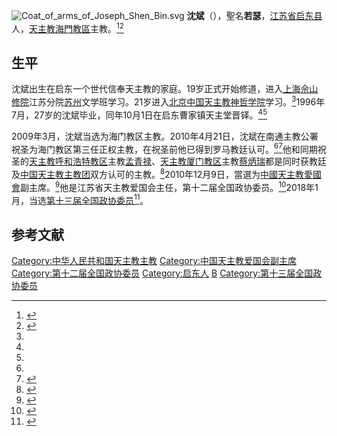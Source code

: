 {{otheruses|subject=中國天主教海門教區正權主教|other=五代十国后晋将领|沈斌 (后晋)}}
[[File:Coat_of_arms_of_Joseph_Shen_Bin.svg|right]]
'''沈斌'''（{{bd|1970年|2月||}}），聖名'''若瑟'''，[[江苏省|江苏省]][[启东县|启东县]]人，[[天主教海門教區|天主教海門教區]]主教。<ref name="eng">{{cite news|publisher=[[天主教亞洲通訊社|天主教亞洲通訊社]]|date=2010-04-21|title=Haimen bishop ordained with papal mandate|url=http://www.ucanews.com/2010/04/21/haimen-ordains-new-bishop-with-papal-mandate|access-date=2010-04-23|archive-url=https://web.archive.org/web/20101014031333/http://www.ucanews.com/2010/04/21/haimen-ordains-new-bishop-with-papal-mandate/|archive-date=2010-10-14|dead-url=yes}}</ref><ref name=shen>{{Cite web|url = http://www.tzjhmjq.com/detail.asp?id=256|title = 沈斌(Bin Joseph Shen)主教|author = |date = |publisher = 天主教海门教区|language = |accessdate = 2016-12-30|quote = |archive-url = https://web.archive.org/web/20161230090310/http://www.tzjhmjq.com/detail.asp?id=256|archive-date = 2016-12-30|dead-url = yes}}</ref>

==生平==
沈斌出生在启东一个世代信奉天主教的家庭。19岁正式开始修道，进入[[上海|上海]][[佘山修院|佘山修院]]江苏分院[[苏州|苏州]]文学班学习。21岁进入[[北京|北京]][[中国天主教神哲学院|中国天主教神哲学院]]学习。<ref name=shen/>1996年7月，27岁的沈斌毕业，同年10月1日在启东曹家镇天主堂晋铎。<ref name="eng"/><ref name=shen/此后在[[海门耶稣圣心堂|海门耶稣圣心堂]]历任副本堂、本堂。1999年，任海门教区副主教。2002年7月，调入[[南通|南通]][[狼山圣母堂|狼山圣母堂]]（当时为海门教区主教公署）任本堂，并协助[[郁成才|郁成才]]主教管理海门教区基建工作。2006年3月郁成才主教逝世后，沈斌主持教区工作。2006年9月至12月，在[[北京|北京]]参加由[[中华人民共和国教育部|中华人民共和国教育部]]和[[国家宗教局|国家宗教局]]主办，[[中国人民大学|中国人民大学]]承办的首届全国宗教界上层人士进修班。<ref name=shen/>
 
2009年3月，沈斌当选为海门教区主教。2010年4月21日，沈斌在南通主教公署祝圣为海门教区第三任正权主教，在祝圣前他已得到罗马教廷认可。<ref name=shen/><ref name="chi">{{cite news|publisher=[[天主教亞洲通訊社|天主教亞洲通訊社]]|date=2010-04-22|title=海門教區沈斌主教晉牧|url=http://www.cathnewschina.com/2010/04/22/%E4%B8%AD%E5%9C%8B%EF%BC%9A%E6%B5%B7%E9%96%80%E6%95%99%E5%8D%80%E6%B2%88%E6%96%8C%E4%B8%BB%E6%95%99%E6%99%89%E7%89%A7/|accessdate=2010-04-23|archive-date=2020-05-24|archive-url=https://web.archive.org/web/20200524092537/http://www.cathnewschina.com/2010/04/22/%E4%B8%AD%E5%9C%8B%EF%BC%9A%E6%B5%B7%E9%96%80%E6%95%99%E5%8D%80%E6%B2%88%E6%96%8C%E4%B8%BB%E6%95%99%E6%99%89%E7%89%A7/|dead-url=yes}}</ref>他和同期祝圣的[[天主教呼和浩特教区|天主教呼和浩特教区]]主教[[孟青禄|孟青禄]]、[[天主教厦门教区|天主教厦门教区]]主教[[蔡炳瑞|蔡炳瑞]]都是同时获教廷及[[中国天主教主教团|中国天主教主教团]]双方认可的主教。<ref>{{Cite web |url = http://phtv.ifeng.com/program/zbjsj/detail_2010_05/12/1508545_0.shtml |title = 外媒称中国开始任命得到梵蒂冈批准的主教 |author =  |date = 2010-05-12 |publisher = 凤凰网 |language =  |accessdate =  |quote =  |archive-date = 2017-08-18 |archive-url = https://web.archive.org/web/20170818214350/http://phtv.ifeng.com/program/zbjsj/detail_2010_05/12/1508545_0.shtml |dead-url = no }}</ref>2010年12月9日，當選为[[中國天主教愛國會|中國天主教愛國會]]副主席。<ref name="election">{{cite news|publisher=[[人民网|人民网]]|date=2010-12-09|title=中国天主教第八次全国代表会议选举产生新一届领导班子|url=http://politics.people.com.cn/GB/1027/13441733.html|accessdate=2010-12-09|archive-date=2010-12-13|archive-url=https://web.archive.org/web/20101213063742/http://politics.people.com.cn/GB/1027/13441733.html|dead-url=no}}</ref>他是江苏省天主教爱国会主任，第十二届全国政协委员。<ref>{{Cite web|url =  http://www.suqian.gov.cn/smzj/tpxw/201607/598803c2a4fa47b58f62dda9e71dd970.shtml|title =  全国政协委员、中国天主教爱国会副主席、江苏省天主教爱国会主任沈斌来宿调研天主教工作|author =  |date =  2016-07-07|publisher =  宿迁市民族宗教事务局|language =  |accessdate =  |quote =  |archive-url =  https://web.archive.org/web/20161230090428/http://www.suqian.gov.cn/smzj/tpxw/201607/598803c2a4fa47b58f62dda9e71dd970.shtml|archive-date =  2016-12-30|dead-url =  yes}}</ref>2018年1月，当选[[中国人民政治协商会议第十三届全国委员会委员名单|第十三届全国政协委员]]<ref>{{Cite web|url=http://sports.163.com/18/0126/06/D92BRKK400051C89.html|title=中国人民政治协商会议第十三届全国委员会委员名单|accessdate=2018-01-26|last=|work=网易|archive-url=https://web.archive.org/web/20180127143232/http://sports.163.com/18/0126/06/D92BRKK400051C89.html|archive-date=2018-01-27|dead-url=yes}}</ref>。

==参考文献==
{{reflist}}

{{DEFAULTSORT:Shen}}
[[Category:中华人民共和国天主教主教|Category:中华人民共和国天主教主教]]
[[Category:中国天主教爱国会副主席|Category:中国天主教爱国会副主席]]
[[Category:第十二届全国政协委员|Category:第十二届全国政协委员]]
[[Category:启东人|Category:启东人]]
[[Category:沈姓|B]]
[[Category:第十三届全国政协委员|Category:第十三届全国政协委员]]